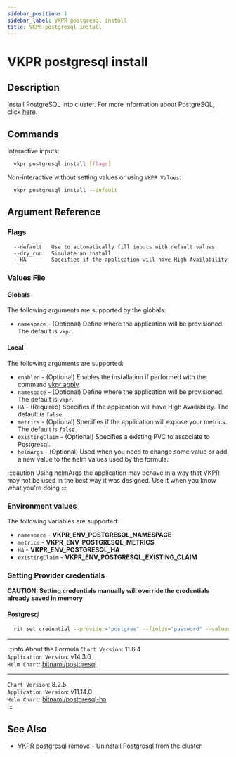 ```yaml
---
sidebar_position: 1
sidebar_label: VKPR postgresql install
title: VKPR postgresql install
---
```


# VKPR postgresql install

## Description

Install PostgreSQL into cluster. For more information about PostgreSQL, click [here](https://www.postgresql.org/).

## Commands

Interactive inputs:

```bash
  vkpr postgresql install [flags]
```

Non-interactive without setting values or using `VKPR Values`:

```bash
  vkpr postgresql install --default
```

## Argument Reference

### Flags

```sh
  --default   Use to automatically fill inputs with default values
  --dry_run   Simulate an install
  --HA        Specifies if the application will have High Availability
```

### Values File

#### Globals

The following arguments are supported by the globals:

- `namespace` - (Optional) Define where the application will be provisioned. The default is `vkpr`.

#### Local

The following arguments are supported:

- `enabled` - (Optional) Enables the installation if performed with the command [vkpr apply](/docs/commands/apply).
- `namespace` - (Optional) Define where the application will be provisioned. The default is `vkpr`.
- `HA` - (Required) Specifies if the application will have High Availability. The default is `false`.
- `metrics` - (Optional) Specifies if the application will expose your metrics. The default is `false`.
- `existingClaim` - (Optional) Specifies a existing PVC to associate to Postgresql.
- `helmArgs` - (Optional) Used when you need to change some value or add a new value to the helm values used by the formula.

:::caution
Using helmArgs the application may behave in a way that VKPR may not be used in the best way it was designed.
Use it when you know what you're doing
:::

### Environment values

The following variables are supported:

- `namespace` - **VKPR_ENV_POSTGRESQL_NAMESPACE**
- `metrics` - **VKPR_ENV_POSTGRESQL_METRICS**
- `HA` - **VKPR_ENV_POSTGRESQL_HA**
- `existingClaim` - **VKPR_ENV_POSTGRESQL_EXISTING_CLAIM**

### Setting Provider credentials

**CAUTION: Setting credentials manually will override the credentials already saved in memory**

#### Postgresql

```bash
  rit set credential --provider="postgres" --fields="password" --values="your-access-password"
```

---

:::info About the Formula
`Chart Version`: 11.6.4 <br/>
`Application Version`: v14.3.0 <br/>
`Helm Chart`: [bitnami/postgresql](https://artifacthub.io/packages/helm/bitnami/postgresql) <br/>

---

`Chart Version`: 8.2.5 <br/>
`Application Version`: v11.14.0 <br/>
`Helm Chart`: [bitnami/postgresql-ha](https://artifacthub.io/packages/helm/bitnami/postgresql-ha) <br/>
:::

## See Also

- [VKPR postgresql remove](/docs/commands/postgresql/remove) - Uninstall Postgresql from the cluster.
